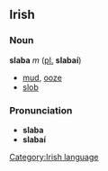 ==Irish==
===Noun===
'''slaba''' ''m'' ([[plural|pl.]] '''slabaí''')
*[[mud]], [[ooze]]
*[[slob]]
===Pronunciation===
*'''slaba''' {{IPA|[&#712;slab&#601;]}}
*'''slabaí''' {{IPA|[&#712;slabi&#720;]}}

[[Category:Irish language]]